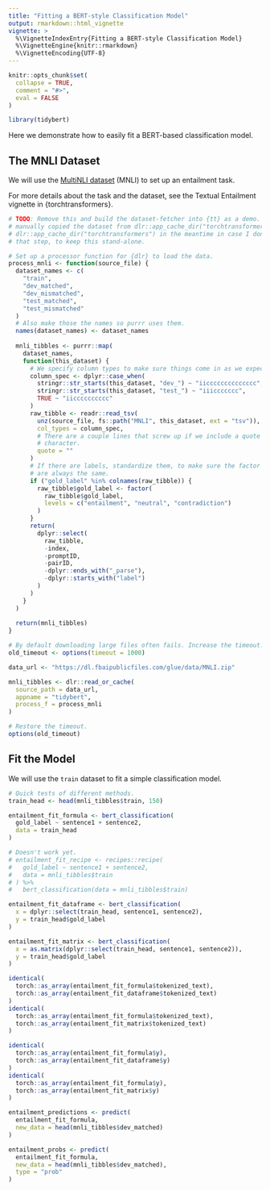 ```yaml
---
title: "Fitting a BERT-style Classification Model"
output: rmarkdown::html_vignette
vignette: >
  %\VignetteIndexEntry{Fitting a BERT-style Classification Model}
  %\VignetteEngine{knitr::rmarkdown}
  %\VignetteEncoding{UTF-8}
---
```


```r
knitr::opts_chunk$set(
  collapse = TRUE,
  comment = "#>",
  eval = FALSE
)
```

```r
library(tidybert)
```

Here we demonstrate how to easily fit a BERT-based classification model.

## The MNLI Dataset

We will use the [MultiNLI dataset](https://cims.nyu.edu/~sbowman/multinli/) (MNLI) to set up an entailment task.

For more details about the task and the dataset, see the Textual Entailment vignette in {torchtransformers}.

```r
# TODO: Remove this and build the dataset-fetcher into {tt} as a demo. I
# manually copied the dataset from dlr::app_cache_dir("torchtransformers") to
# dlr::app_cache_dir("torchtransformers") in the meantime in case I don't get to
# that step, to keep this stand-alone.

# Set up a processor function for {dlr} to load the data.
process_mnli <- function(source_file) {
  dataset_names <- c(
    "train",
    "dev_matched",
    "dev_mismatched",
    "test_matched",
    "test_mismatched"
  )
  # Also make those the names so purrr uses them.
  names(dataset_names) <- dataset_names
  
  mnli_tibbles <- purrr::map(
    dataset_names,
    function(this_dataset) {
      # We specify column types to make sure things come in as we expect.
      column_spec <- dplyr::case_when(
        stringr::str_starts(this_dataset, "dev_") ~ "iicccccccccccccc",
        stringr::str_starts(this_dataset, "test_") ~ "iiiccccccc",
        TRUE ~ "iicccccccccc"
      )
      raw_tibble <- readr::read_tsv(
        unz(source_file, fs::path("MNLI", this_dataset, ext = "tsv")),
        col_types = column_spec,
        # There are a couple lines that screw up if we include a quote
        # character.
        quote = ""
      )
      # If there are labels, standardize them, to make sure the factor levels
      # are always the same.
      if ("gold_label" %in% colnames(raw_tibble)) {
        raw_tibble$gold_label <- factor(
          raw_tibble$gold_label,
          levels = c("entailment", "neutral", "contradiction")
        )
      }
      return(
        dplyr::select(
          raw_tibble,
          -index,
          -promptID,
          -pairID,
          -dplyr::ends_with("_parse"),
          -dplyr::starts_with("label")
        )
      )
    }
  )
  
  return(mnli_tibbles)
}

# By default downloading large files often fails. Increase the timeout.
old_timeout <- options(timeout = 1000)

data_url <- "https://dl.fbaipublicfiles.com/glue/data/MNLI.zip"

mnli_tibbles <- dlr::read_or_cache(
  source_path = data_url,
  appname = "tidybert",
  process_f = process_mnli
)

# Restore the timeout.
options(old_timeout)
```

## Fit the Model

We will use the `train` dataset to fit a simple classification model.

```r
# Quick tests of different methods.
train_head <- head(mnli_tibbles$train, 150)

entailment_fit_formula <- bert_classification(
  gold_label ~ sentence1 + sentence2, 
  data = train_head
)

# Doesn't work yet.
# entailment_fit_recipe <- recipes::recipe(
#   gold_label ~ sentence1 + sentence2,
#   data = mnli_tibbles$train
# ) %>% 
#   bert_classification(data = mnli_tibbles$train)

entailment_fit_dataframe <- bert_classification(
  x = dplyr::select(train_head, sentence1, sentence2),
  y = train_head$gold_label
)

entailment_fit_matrix <- bert_classification(
  x = as.matrix(dplyr::select(train_head, sentence1, sentence2)),
  y = train_head$gold_label
)

identical(
  torch::as_array(entailment_fit_formula$tokenized_text), 
  torch::as_array(entailment_fit_dataframe$tokenized_text)
)
identical(
  torch::as_array(entailment_fit_formula$tokenized_text), 
  torch::as_array(entailment_fit_matrix$tokenized_text)
)

identical(
  torch::as_array(entailment_fit_formula$y), 
  torch::as_array(entailment_fit_dataframe$y)
)
identical(
  torch::as_array(entailment_fit_formula$y), 
  torch::as_array(entailment_fit_matrix$y)
)
```

```r
entailment_predictions <- predict(
  entailment_fit_formula,
  new_data = head(mnli_tibbles$dev_matched)
)

entailment_probs <- predict(
  entailment_fit_formula,
  new_data = head(mnli_tibbles$dev_matched),
  type = "prob"
)
```
